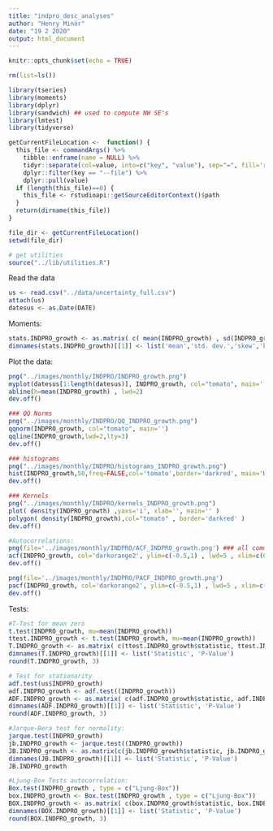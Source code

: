 ```yaml
---
title: "indpro_desc_analyses"
author: "Henry Minör"
date: "19 2 2020"
output: html_document
---
```


```r
knitr::opts_chunk$set(echo = TRUE)
```

```r
rm(list=ls())

library(tseries)
library(moments)
library(dplyr)
library(sandwich) ## used to compute NW SE's
library(lmtest)
library(tidyverse)

getCurrentFileLocation <-  function() {
  this_file <- commandArgs() %>% 
    tibble::enframe(name = NULL) %>%
    tidyr::separate(col=value, into=c("key", "value"), sep="=", fill='right') %>%
    dplyr::filter(key == "--file") %>%
    dplyr::pull(value)
  if (length(this_file)==0) {
    this_file <- rstudioapi::getSourceEditorContext()$path
  }
  return(dirname(this_file))
}

file_dir <- getCurrentFileLocation()
setwd(file_dir)

# get utilities
source("../lib/utilities.R")
```

Read the data
```r
us <- read.csv("../data/uncertainty_full.csv")
attach(us)
datesus <- as.Date(DATE)
```

Moments:
```r
stats.INDPRO_growth <- as.matrix( c( mean(INDPRO_growth) , sd(INDPRO_growth) , skewness(INDPRO_growth) , kurtosis(INDPRO_growth) ) ) 
dimnames(stats.INDPRO_growth)[[1]] <- list('mean','std. dev.','skew','kurt')
```


Plot the data:
```r
png("../images/monthly/INDPRO/INDPRO_growth.png")
myplot(datesus[1:length(datesus)], INDPRO_growth, col="tomato", main='')
abline(h=mean(INDPRO_growth) , lwd=2)
dev.off()

### QQ Norms
png("../images/monthly/INDPRO/QQ_INDPRO_growth.png")
qqnorm(INDPRO_growth, col="tomato", main='')
qqline(INDPRO_growth,lwd=2,lty=3)
dev.off()

### histograms
png("../images/monthly/INDPRO/histograms_INDPRO_growth.png")
hist(INDPRO_growth,50,freq=FALSE,col='tomato',border='darkred', main='Histogram of INDPRO_growth', xlab='')
dev.off()

### Kernels
png("../images/monthly/INDPRO/kernels_INDPRO_growth.png")
plot( density(INDPRO_growth) ,yaxs='i', xlab='', main='' )
polygon( density(INDPRO_growth),col="tomato" , border='darkred' )
dev.off()

#Autocorrelations:
png(file='../images/monthly/INDPRO/ACF_INDPRO_growth.png') ### all comments afterwards will split be add to the png file (until dev.off)
acf(INDPRO_growth, col='darkorange2', ylim=c(-0.5,1) , lwd=5 , xlim=c(0,25),  main='')
dev.off()

png(file='../images/monthly/INDPRO/PACF_INDPRO_growth.png')
pacf(INDPRO_growth, col='darkorange2', ylim=c(-0.5,1) , lwd=5 , xlim=c(0,25), main='' )
dev.off()

```


Tests:
```r
#T-Test for mean zero
t.test(INDPRO_growth, mu=mean(INDPRO_growth))
ttest.INDPRO_growth <- t.test(INDPRO_growth, mu=mean(INDPRO_growth))
T.INDPRO_growth <- as.matrix( c(ttest.INDPRO_growth$statistic, ttest.INDPRO_growth$p.value ) ) 
dimnames(T.INDPRO_growth)[[1]] <- list('Statistic', 'P-Value')
round(T.INDPRO_growth, 3)

# Test for stationarity
adf.test(us$INDPRO_growth)
adf.INDPRO_growth <- adf.test((INDPRO_growth))
ADF.INDPRO_growth <- as.matrix( c(adf.INDPRO_growth$statistic, adf.INDPRO_growth$p.value ) ) 
dimnames(ADF.INDPRO_growth)[[1]] <- list('Statistic', 'P-Value')
round(ADF.INDPRO_growth, 3)

#Jarque-Bera test for normality:
jarque.test(INDPRO_growth)
jb.INDPRO_growth <- jarque.test((INDPRO_growth))
JB.INDPRO_growth <- as.matrix(c(jb.INDPRO_growth$statistic, jb.INDPRO_growth$p.value))
dimnames(JB.INDPRO_growth)[[1]] <- list('Statistic', 'P-Value')
JB.INDPRO_growth

#Ljung-Box Tests autocorrelation:
Box.test(INDPRO_growth , type = c("Ljung-Box"))
box.INDPRO_growth <- Box.test(INDPRO_growth , type = c("Ljung-Box"))
BOX.INDPRO_growth <- as.matrix( c(box.INDPRO_growth$statistic, box.INDPRO_growth$p.value ) ) 
dimnames(BOX.INDPRO_growth)[[1]] <- list('Statistic', 'P-Value')
round(BOX.INDPRO_growth, 3)
```


